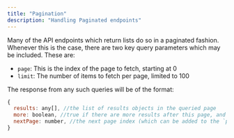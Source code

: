 ```yaml
---
title: "Pagination"
description: "Handling Paginated endpoints"
---
```


Many of the API endpoints which return lists do so in a paginated fashion.  Whenever this is the case, there are two key query parameters which may be included.  These are:

- `page`: This is the index of the page to fetch, starting at 0
- `limit`: The number of items to fetch per page, limited to 100

The response from any such queries will be of the format:

```js
{
  results: any[], //the list of results objects in the queried page
  more: boolean, //true if there are more results after this page, and false otherwise
  nextPage: number, //the next page index (which can be added to the `page` attribute for the next query)
}
```